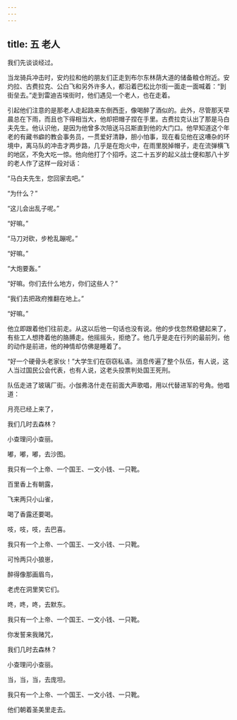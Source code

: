 ```yaml
---
---
---
```

title: 五 老人
---




我们先谈谈经过。

当龙骑兵冲击时，安灼拉和他的朋友们正走到布尔东林荫大道的储备粮仓附近。安灼拉、古费拉克、公白飞和另外许多人，都沿着巴松比尔街一面走一面喊着：“到街垒去。”走到雷迪吉埃街时，他们遇见一个老人，也在走着。

引起他们注意的是那老人走起路来东倒西歪，像喝醉了酒似的。此外，尽管那天早晨总在下雨，而且也下得相当大，他却把帽子捏在手里。古费拉克认出了那是马白夫先生。他认识他，是因为他曾多次陪送马吕斯直到他的大门口。他早知道这个年老的有藏书癖的教会事务员，一贯爱好清静，胆小怕事，现在看见他在这嘈杂的环境中，离马队的冲击才两步路，几乎是在炮火中，在雨里脱掉帽子，走在流弹横飞的地区，不免大吃一惊。他向他打了个招呼。这二十五岁的起义战士便和那八十岁的老人作了这样一段对话：

“马白夫先生，您回家去吧。”

“为什么？”

“这儿会出乱子呢。”

“好嘛。”

“马刀对砍，步枪乱蹦呢。”

“好嘛。”

“大炮要轰。”

“好嘛。你们去什么地方，你们这些人？”

“我们去把政府推翻在地上。”

“好嘛。”

他立即跟着他们往前走。从这以后他一句话也没有说。他的步伐忽然稳健起来了，有些工人想搀着他的胳膊走。他摇摇头，拒绝了。他几乎是走在行列的最前列，他的动作是前进，他的神情却仿佛是睡着了。

“好一个硬骨头老家伙！”大学生们在窃窃私语。消息传遍了整个队伍，有人说，这人当过国民公会代表，也有人说，这老头投票判处国王死刑。

队伍走进了玻璃厂街。小伽弗洛什走在前面大声歌唱，用以代替进军的号角。他唱道：

月亮已经上来了，

我们几时去森林？

小查理问小查丽。

嘟，嘟，嘟，去沙图。

我只有一个上帝、一个国王、一文小钱、一只靴。

百里香上有朝露，

飞来两只小山雀，

喝了香露还要喝。

吱，吱，吱，去巴喜。

我只有一个上帝、一个国王、一文小钱、一只靴。

可怜两只小狼崽，

醉得像那画眉鸟，

老虎在洞里笑它们。

咚，咚，咚，去默东。

我只有一个上帝、一个国王、一文小钱、一只靴。

你发誓来我赌咒，

我们几时去森林？

小查理问小查丽。

当，当，当，去庞坦。

我只有一个上帝、一个国王、一文小钱、一只靴。

他们朝着圣美里走去。